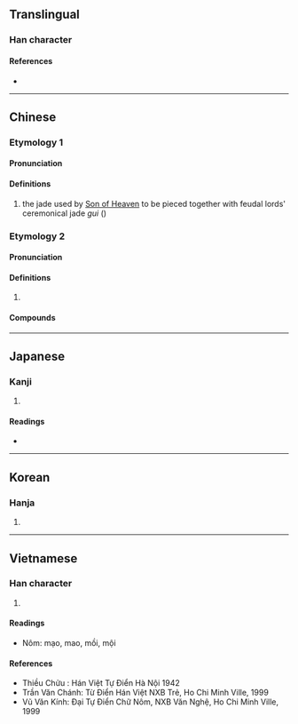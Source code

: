 {{character info/new}}
==Translingual==

===Han character===
{{Han char|rn=96|rad=玉|as=09|sn=13|four=16160|canj=MGABU|ids=⿰𤣩冒}}

====References====
* {{Han ref|kx=0736.150|dkj=21096|dj=1147.180|hdz=21126.050|uh=7441|ud=29761|bh=B7E8|bd=47080}}

----

==Chinese==
===Etymology 1===
{{zh-forms|alt=㺺,𤣽,冒}}

====Pronunciation====
{{zh-pron
|m=mào
|c=mou6
|mc=2
|oc=1
|cat=n
}}

====Definitions====
{{zh-hanzi}}

# the jade used by [[Son of Heaven]] to be pieced together with feudal lords' ceremonical jade ''gui'' ({{zh-l|圭|tr=-}})

===Etymology 2===
{{zh-forms|alt=蝐,𤲰,冒}}

====Pronunciation====
{{zh-pron
|m=mèi,mào,1nb=Taiwan,2nb=Mainland
|c=mui6
|mc=1+3
|oc=2+3
}}

====Definitions====
{{zh-hanzi}}

# {{n-g|Used in {{l|zh|玳瑁}}.}}

====Compounds====
{{zh-der|*玳瑁|*玳瑁梁|*玳瑁筵}}

----

==Japanese==

===Kanji===
{{ja-kanji|grade=|rs=玉09}}

# {{defn|lang=ja|sort=玉09}}

====Readings====
* {{ja-readings|kanon=[[ぼう]] (bō), [[ばい]] (bai)|goon=[[もう]] (mō), [[まい]] (mai)}}

----

==Korean==

===Hanja===
{{ko-hanja|hangeul=[[모]], [[매]]|rv=mo, mae|mr=mo, mae|y=mo, may}}

# {{defn|lang=ko|sort=玉09}}

----

==Vietnamese==

===Han character===
{{vi-hantu|mạo, mội|rs=玉09}}

# {{defn|lang=vi|sort=玉09}}

====Readings====
* Nôm: mạo, mao, mồi, mội

====References====
* Thiều Chửu : Hán Việt Tự Điển Hà Nội 1942
* Trần Văn Chánh: Từ Điển Hán Việt NXB Trẻ, Ho Chi Minh Ville, 1999
* Vũ Văn Kính: Đại Tự Điển Chữ Nôm, NXB Văn Nghệ, Ho Chi Minh Ville, 1999